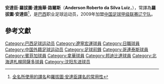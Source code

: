 {{noteTA
|T=zh-cn:安德森·罗伯托·达席尔瓦·鲁伊兹; zh-hk:羅拔圖·安達臣;
|1=zh-cn:安德森; zh-hk:羅拔圖·安達臣;
|2=zh-cn:安德森; zh-hk:安達臣;
|3=zh-cn:罗伯托; zh-hk:羅拔圖;
|4=zh-cn:达席尔瓦; zh-hk:達施華;
|5=zh-cn:鲁伊兹; zh-hk:路爾斯;
}}
{{Football player infobox
| playername= 羅拔圖·安達臣
| image = 
| fullname = Anderson Roberto da Silva Luiz
| height = {{height|m=1.87}}
| dateofbirth = {{birth date and age|1978|2|1}}
| cityofbirth =
| countryofbirth = [[巴西|巴西]]
| currentclub  = [[辽宁足球俱乐部|辽宁队]]
| clubnumber = 11
| position = [[前鋒_(足球)|前鋒]]
| youthyears =
| youthclubs =
| years = 1998<br />1999-02<br />2002-03<br />2003-04<br />2005<br />2006<br />2006<br />2007<br/ >2007<br/ >2008<br/>2009-
| clubs = [[哥連泰斯|哥連泰斯]]<br />{{tsl|en|F.C. Alverca||艾華卡}}<br/>[[莫雷倫斯足球俱樂部|摩里倫斯]]<br />Benfica de Ribatejo<br />{{tsl|en|Al-Shamal Sports Club||艾沙蒙}}<br />[[拿華|拿華]]<br />[[葡萄牙人竞技俱乐部|葡萄牙人]]<br />[[邦迪比達|邦迪比達]]<br/ >[[伊圖諾足球會|伊圖阿諾]]<br />[[札幌岡薩多|札幌岡薩多]]<br/>[[辽宁足球俱乐部|辽宁队]]
| caps(goals) =
}}
'''安達臣·羅拔圖·達施華·路爾斯'''（'''Anderson Roberto da Silva Luiz'''，{{bd|1978年|2月1日|||A}}），常譯為'''羅拔圖·安達臣'''<REF>[http://www.google.com.hk/search?q=%22%E5%AE%89%E5%BE%B7%E6%A3%AE%C2%B7%E7%BD%97%E4%BC%AF%E6%89%98%C2%B7%E8%BE%BE%C2%B7%E5%B8%AD%E5%B0%94%E7%93%A6%C2%B7%E9%B2%81%E4%BC%8A%E5%85%B9%22&ie=utf-8&oe=utf-8&aq=t&rls=org.mozilla:zh-TW:official&client=firefox-a 全名所使用的譯名]和[http://www.google.com.hk/search?hl=zh-TW&client=firefox-a&rls=org.mozilla%3Azh-TW%3Aofficial&hs=9Ge&q=%22%E7%BE%85%E6%8B%94%E5%9C%96%C2%B7%E5%AE%89%E9%81%94%E8%87%A3%22&btnG=%E6%90%9C%E5%B0%8B&meta=&aq=f&oq= 羅拔圖·安達臣譯名的常用性]</REF>，是[[巴西|巴西]]职业足球运动员，2009年加盟[[中国足球甲级联赛|中国足球甲级联赛]][[辽宁足球俱乐部|辽宁队]]。

==參考文獻==
{{reflist}}

{{DEFAULTSORT:Silva Luiz,Anderson Roberto da}}

[[Category:巴西足球运动员|Category:巴西足球运动员]]
[[Category:遼寧宏運球員|Category:遼寧宏運球員]]
[[Category:日職球員|Category:日職球員]]
[[Category:中国外籍足球运动员|Category:中国外籍足球运动员]]
[[Category:足球前鋒|Category:足球前鋒]]
[[Category:哥連泰斯球員|Category:哥連泰斯球員]]
[[Category:賓菲加球員|Category:賓菲加球員]]
[[Category:拿華球員|Category:拿華球員]]
[[Category:邦迪比達球員|Category:邦迪比達球員]]
[[Category:北海道札幌岡薩多球員|Category:北海道札幌岡薩多球員]]
[[Category:沈阳东进球员|Category:沈阳东进球员]]